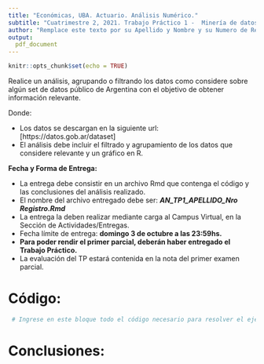 ```yaml
---
title: "Económicas, UBA. Actuario. Análisis Numérico."
subtitle: "Cuatrimestre 2, 2021. Trabajo Práctico 1 -  Minería de datos"
author: "Remplace este texto por su Apellido y Nombre y su Numero de Registro"
output: 
  pdf_document
---
```


```r
knitr::opts_chunk$set(echo = TRUE)
```


Realice un análisis, agrupando o filtrando los datos como considere sobre algún set de datos público de Argentina con el objetivo de obtener información relevante.

Donde:

- Los datos se descargan en la siguiente url: [https://datos.gob.ar/dataset] 
- El análisis debe incluir el filtrado y agrupamiento de los datos que considere relevante y un gráfico en R.


**Fecha y Forma de Entrega:**

- La entrega debe consistir en un archivo Rmd que contenga el código y las conclusiones del análisis realizado.
- El nombre del archivo entregado debe ser: ***AN_TP1_APELLIDO_Nro Registro.Rmd***
- La entrega la deben realizar mediante carga al Campus Virtual, en la Sección de Actividades/Entregas.
- Fecha límite de entrega: **domingo 3 de octubre a las 23:59hs.**
-  **Para poder rendir el primer parcial, deberán haber entregado el Trabajo Práctico.**
- La evaluación del TP estará contenida en la nota del primer examen parcial.



# Código:
```r
 # Ingrese en este bloque todo el código necesario para resolver el ejercicio 


```

# Conclusiones:


